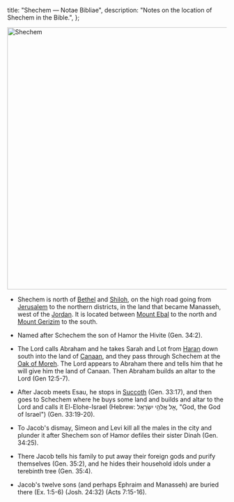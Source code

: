  title: "Shechem — Notae Bibliae",
  description: "Notes on the location of Shechem in the Bible.",
};

<Initial text="Shechem"/>

<Image
  className="sepia rounded"
  src="/places/shechem.jpg"
  alt="Shechem"
  width="600"
  height="600"
/>

- Shechem is north of [Bethel](/places/old-testament/genesis/bethel) and [Shiloh](/places/old-testament/joshua/shiloh), on the high road going from [Jerusalem](/places/old-testament/genesis/jerusalem) to the northern districts, in the land that became Manasseh, west of the [Jordan](/places/old-testament/genesis/jordan-river). It is located between [Mount Ebal](/places/old-testament/deuteronomy/mount-ebal) to the north and [Mount Gerizim](/places/old-testament/deuteronomy/mount-gerizim) to the south.

- Named after Schechem the son of Hamor the Hivite (Gen. 34:2).

- The Lord calls Abraham and he takes Sarah and Lot from [Haran](/places/old-testament/genesis/haran) down south into the land of [Canaan](/places/old-testament/genesis/canaan), and they pass through Schechem at the [Oak of Moreh](/places/old-testament/genesis/oak-of-moreh). The Lord appears to Abraham there and tells him that he will give him the land of Canaan. Then Abraham builds an altar to the Lord (Gen 12:5-7).

- After Jacob meets Esau, he stops in [Succoth](/places/old-testament/genesis/succoth) (Gen. 33:17), and then goes to Schechem where he buys some land and builds and altar to the Lord and calls it El-Elohe-Israel (Hebrew: אֵ֖ל אֱלֹהֵ֥י יִשְׂרָאֵֽל, "God, the God of Israel") (Gen. 33:19-20).

- To Jacob's dismay, Simeon and Levi kill all the males in the city and plunder it after Shechem son of Hamor defiles their sister Dinah (Gen. 34:25).

- There Jacob tells his family to put away their foreign gods and purify themselves (Gen. 35:2), and he hides their household idols under a terebinth tree (Gen. 35:4).

- Jacob's twelve sons (and perhaps Ephraim and Manasseh) are buried there (Ex. 1:5-6) (Josh. 24:32) (Acts 7:15-16).
